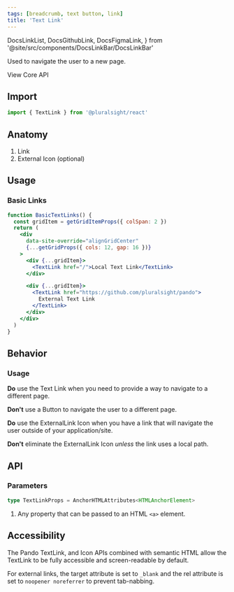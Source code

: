 ```yaml
---
tags: [breadcrumb, text button, link]
title: 'Text Link'
---
```


  DocsLinkList,
  DocsGithubLink,
  DocsFigmaLink,
} from '@site/src/components/DocsLinkBar/DocsLinkBar'

<p className="size-xxl">Used to navigate the user to a new page.</p>

<DocsLinkList>
  <DocsGithubLink href="https://github.com/pluralsight/pando/tree/main/packages/react/src/components/TextLink.tsx" />
  <DocsGithubLink href="https://github.com/pluralsight/pando/tree/main/packages/headless-styles/src/components/TextLink/textLinkCSS.ts">
    View Core API
  </DocsGithubLink>
  <DocsFigmaLink href="https://www.figma.com/file/ZmH4XsZS5WnKeo28ylM5x1/Pando-UI-kit-(Web)?node-id=1214%3A50560&t=YLA3FBYLefNvfeuf-0" />
</DocsLinkList>

## Import

```javascript
import { TextLink } from '@pluralsight/react'
```

## Anatomy

1. Link
2. External Icon (optional)

## Usage

### Basic Links

```jsx live
function BasicTextLinks() {
  const gridItem = getGridItemProps({ colSpan: 2 })
  return (
    <div
      data-site-override="alignGridCenter"
      {...getGridProps({ cols: 12, gap: 16 })}
    >
      <div {...gridItem}>
        <TextLink href="/">Local Text Link</TextLink>
      </div>

      <div {...gridItem}>
        <TextLink href="https://github.com/pluralsight/pando">
          External Text Link
        </TextLink>
      </div>
    </div>
  )
}
```

## Behavior

### Usage

**Do** use the Text Link when you need to provide a way to navigate to a different page.

**Don't** use a Button to navigate the user to a different page.

**Do** use the ExternalLink Icon when you have a link that will navigate the user outside of your application/site.

**Don't** eliminate the ExternalLink Icon _unless_ the link uses a local path.

## API

### Parameters

```typescript
type TextLinkProps = AnchorHTMLAttributes<HTMLAnchorElement>
```

1. Any property that can be passed to an HTML `<a>` element.

## Accessibility

The Pando TextLink, and Icon APIs combined with semantic HTML allow the TextLink to be fully accessible and screen-readable by default.

For external links, the target attribute is set to `_blank` and the rel attribute is set to `noopener noreferrer` to prevent tab-nabbing.
